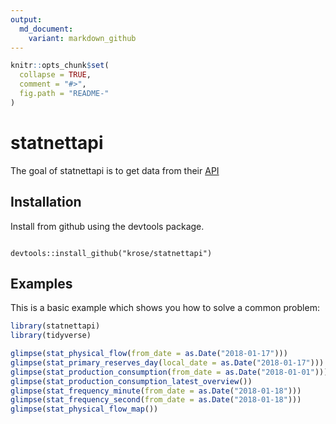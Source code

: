 ```yaml
---
output:
  md_document:
    variant: markdown_github
---
```


<!-- README.md is generated from README.Rmd. Please edit that file -->

```r
knitr::opts_chunk$set(
  collapse = TRUE,
  comment = "#>",
  fig.path = "README-"
)
```

# statnettapi

The goal of statnettapi is to get data from their [API](http://driftsdata.statnett.no/restapi)

## Installation

Install from github using the devtools package.

```

devtools::install_github("krose/statnettapi")

```

## Examples

This is a basic example which shows you how to solve a common problem:

```r

library(statnettapi)
library(tidyverse)

glimpse(stat_physical_flow(from_date = as.Date("2018-01-17")))
glimpse(stat_primary_reserves_day(local_date = as.Date("2018-01-17")))
glimpse(stat_production_consumption(from_date = as.Date("2018-01-01")))
glimpse(stat_production_consumption_latest_overview())
glimpse(stat_frequency_minute(from_date = as.Date("2018-01-18")))
glimpse(stat_frequency_second(from_date = as.Date("2018-01-18")))
glimpse(stat_physical_flow_map())

```
